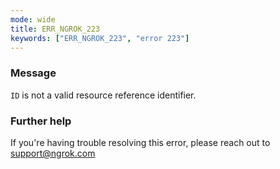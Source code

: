 ```yaml
---
mode: wide
title: ERR_NGROK_223
keywords: ["ERR_NGROK_223", "error 223"]
---
```


### Message

`ID` is not a valid resource reference identifier.

### Further help

If you're having trouble resolving this error, please reach out to [support@ngrok.com](mailto:support@ngrok.com?subject=Help%20with%20ERR_NGROK_223)
